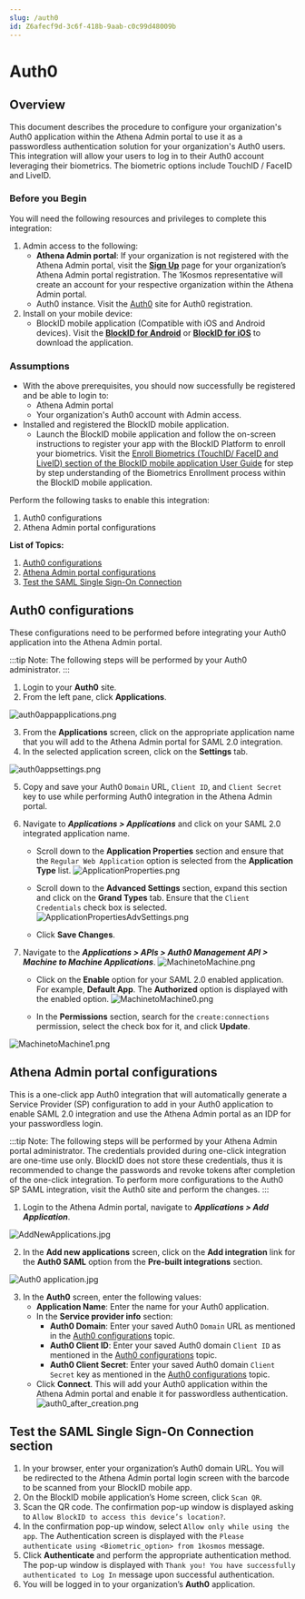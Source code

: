 ```yaml
---
slug: /auth0
id: Z6afecf9d-3c6f-418b-9aab-c0c99d48009b
---
```

# Auth0

## Overview


This document describes the procedure to configure your organization's Auth0 application within the Athena Admin portal to use it as a passwordless authentication solution for your organization's Auth0 users. This integration will allow your users to log in to their Auth0 account leveraging their biometrics. The biometric options include TouchID / FaceID and LiveID.

### Before you Begin
You will need the following resources and privileges to complete this integration:
1. Admin access to the following:
    * **Athena Admin portal**: If your organization is not registered with the Athena Admin portal, visit the **[Sign Up](https://www.1kosmos.com/blockid-free-trial)** page for your organization’s Athena Admin portal registration. The 1Kosmos representative will create an account for your respective organization within the Athena Admin portal.
    * Auth0 instance. Visit the [Auth0](https://auth0.com) site for Auth0 registration.
2. Install on your mobile device:
    * BlockID mobile application (Compatible with iOS and Android devices). Visit the **[BlockID for Android](https://play.google.com/store/apps/details?id=com.onekosmos.kernel.blockid)** or **[BlockID for iOS](https://apps.apple.com/us/app/blockid/id1539421428)** to download the application.

### Assumptions
* With the above prerequisites, you should now successfully be registered and be able to login to:
    * Athena Admin portal
    * Your organization's Auth0 account with Admin access.
* Installed and registered the BlockID mobile application.
    * Launch the BlockID mobile application and follow the on-screen instructions to register your app with the BlockID Platform to enroll your biometrics. Visit the [Enroll Biometrics (TouchID/ FaceID and LiveID) section of the BlockID mobile application User Guide](https://1kosmos.document360.io/docs/blockid-mobile-application-user-guide#EnrollBio) for step by step understanding of the Biometrics Enrollment process within the BlockID mobile application.

Perform the following tasks to enable this integration:

1. Auth0 configurations
2. Athena Admin portal configurations

**List of Topics:**

1. [Auth0 configurations](#Auth0config)
2. [Athena Admin portal configurations](#Athenaconfig)
3. [Test the SAML Single Sign-On Connection](#TestSAML)

## <a name = "Auth0config"></a>Auth0 configurations

These configurations need to be performed before integrating your Auth0 application into the Athena Admin portal.

:::tip Note:
The following steps will be performed by your Auth0 administrator. 
:::

1. Login to your **Auth0** site.
2. From the left pane, click **Applications**.

![auth0appapplications.png](https://cdn.document360.io/aeae7c88-d2f4-4a9c-bba9-c4f368260d78/Images/Documentation/auth0appapplications.png)

3. From the **Applications** screen, click on the appropriate application name that you will add to the Athena Admin portal for SAML 2.0 integration.
4.  In the selected application screen, click on the **Settings** tab.

![auth0appsettings.png](https://cdn.document360.io/aeae7c88-d2f4-4a9c-bba9-c4f368260d78/Images/Documentation/auth0appsettings.png)

5. Copy and save your Auth0 `Domain` URL, `Client ID`, and `Client Secret` key to use while performing Auth0 integration in the Athena Admin portal.
6. Navigate to ***Applications > Applications*** and click on your SAML 2.0 integrated application name.
    * Scroll down to the **Application Properties** section and ensure that the `Regular Web Application` option is selected from the **Application Type** list. 
    ![ApplicationProperties.png](https://cdn.document360.io/aeae7c88-d2f4-4a9c-bba9-c4f368260d78/Images/Documentation/ApplicationProperties.png)

    * Scroll down to the **Advanced Settings** section, expand this section and click on the **Grand Types** tab. Ensure that the `Client Credentials` check box is selected.
    ![ApplicationPropertiesAdvSettings.png](https://cdn.document360.io/aeae7c88-d2f4-4a9c-bba9-c4f368260d78/Images/Documentation/ApplicationPropertiesAdvSettings.png)

    * Click **Save Changes**.
7. Navigate to the ***Applications > APIs > Auth0 Management API > Machine to Machine Applications***.
    ![MachinetoMachine.png](https://cdn.document360.io/aeae7c88-d2f4-4a9c-bba9-c4f368260d78/Images/Documentation/MachinetoMachine.png)

    * Click on the **Enable** option for your SAML 2.0 enabled application. For example, **Default App**. The **Authorized** option is displayed with the enabled option.
    ![MachinetoMachine0.png](https://cdn.document360.io/aeae7c88-d2f4-4a9c-bba9-c4f368260d78/Images/Documentation/MachinetoMachine0.png)

    * In the **Permissions** section, search for the  `create:connections` permission, select the check box for it, and click **Update**.

![MachinetoMachine1.png](https://cdn.document360.io/aeae7c88-d2f4-4a9c-bba9-c4f368260d78/Images/Documentation/MachinetoMachine1.png)

## <a name = "Athenaconfig"></a>Athena Admin portal configurations

This is a one-click app Auth0 integration that will automatically generate a Service Provider (SP) configuration to add in your Auth0 application to enable SAML 2.0 integration and use the Athena Admin portal as an IDP for your passwordless login.

:::tip Note:
The following steps will be performed by your Athena Admin portal administrator. The credentials provided during one-click integration are one-time use only. BlockID does not store these credentials, thus it is recommended to change the passwords and revoke tokens after completion of the one-click integration. To perform more configurations to the Auth0 SP SAML integration, visit the Auth0 site and perform the changes.
:::

1. Login to the Athena Admin portal, navigate to ***Applications > Add Application***.

![AddNewApplications.jpg](https://cdn.document360.io/aeae7c88-d2f4-4a9c-bba9-c4f368260d78/Images/Documentation/AddNewApplications%281%29.jpg)

2. In the **Add new applications** screen, click on the **Add integration** link for the **Auth0 SAML** option from the **Pre-built integrations** section. 

![Auth0 application.jpg](https://cdn.document360.io/aeae7c88-d2f4-4a9c-bba9-c4f368260d78/Images/Documentation/Auth0%20application%282%29.jpg)

3.  In the **Auth0** screen, enter the following values:
    *  **Application Name**: Enter the name for your Auth0 application.
    *  In the **Service provider info** section:
        *  **Auth0 Domain**: Enter your saved Auth0 `Domain` URL as mentioned in the [Auth0 configurations](#Auth0config) topic.
        *  **Auth0 Client ID**: Enter your saved Auth0 domain `Client ID` as mentioned in the [Auth0 configurations](#Auth0config) topic.
        *  **Auth0 Client Secret**: Enter your saved Auth0 domain `Client Secret` key as mentioned in the [Auth0 configurations](#Auth0config) topic.
    *  Click **Connect**. This will add your Auth0 application within the Athena Admin portal and enable it for passwordless authentication.
    ![auth0_after_creation.png](https://cdn.document360.io/aeae7c88-d2f4-4a9c-bba9-c4f368260d78/Images/Documentation/auth0_after_creation.png)


## <a name = "TestSAML"></a>Test the SAML Single Sign-On Connection section

1. In your browser, enter your organization’s Auth0 domain URL. You will be redirected to the Athena Admin portal login screen with the barcode to be scanned from your BlockID mobile app.
2. On the BlockID mobile application’s Home screen, click `Scan QR`.
3. Scan the QR code. The confirmation pop-up window is displayed asking to `Allow BlockID to access this device’s location?`.
4. In the confirmation pop-up window, select `Allow only while using the app`. The Authentication screen is displayed with the `Please authenticate using <Biometric_option> from 1kosmos` message.
5. Click **Authenticate** and perform the appropriate authentication method. The pop-up window is displayed with `Thank you! You have successfully authenticated to Log In` message upon successful authentication.
6. You will be logged in to your organization’s **Auth0** application.
